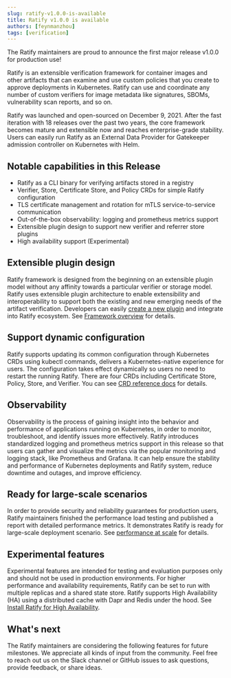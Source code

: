 ```yaml
---
slug: ratify-v1.0.0-is-available
title: Ratify v1.0.0 is available
authors: [feynmanzhou]
tags: [verification]
---
```


The Ratify maintainers are proud to announce the first major release v1.0.0 for production use!

Ratify is an extensible verification framework for container images and other artifacts that can examine and use custom policies that you create to approve deployments in Kubernetes. Ratify can use and coordinate any number of custom verifiers for image metadata like signatures, SBOMs, vulnerability scan reports, and so on.

Ratify was launched and open-sourced on December 9, 2021. After the fast iteration with 18 releases over the past two years, the core framework becomes mature and extensible now and reaches enterprise-grade stability. Users can easily run Ratify as an External Data Provider for Gatekeeper admission controller on Kubernetes with Helm.

## Notable capabilities in this Release

- Ratify as a CLI binary for verifying artifacts stored in a registry
- Verifier, Store, Certificate Store, and Policy CRDs for simple Ratify configuration
- TLS certificate management and rotation for mTLS service-to-service communication
- Out-of-the-box observability: logging and prometheus metrics support
- Extensible plugin design to support new verifier and referrer store plugins
- High availability support (Experimental) 
    
## Extensible plugin design

Ratify framework is designed from the beginning on an extensible plugin model without any affinity towards a particular verifier or storage model. 
Ratify uses extensible plugin architecture to enable extensibility and interoperability to support both the existing and new emerging needs of the artifact verification. Developers can easily [create a new plugin](https://ratify.dev/docs/1.0/quickstarts/creating-plugins) and integrate into Ratify ecosystem. See [Framework overview](https://ratify.dev/docs/1.0/reference/ratify-framework-overview) for details. 

## Support dynamic configuration

Ratify supports updating its common configuration through Kubernetes CRDs using kubectl commands, delivers a Kubernetes-native experience for users. The configuration takes effect dynamically so users no need to restart the running Ratify. There are four CRDs including Certificate Store, Policy, Store, and Verifier. You can see [CRD reference docs](https://ratify.dev/docs/1.0/reference/crds/certificate-stores) for details.

## Observability

Observability is the process of gaining insight into the behavior and performance of applications running on Kubernetes, in order to monitor, troubleshoot, and identify issues more effectively. 
Ratify introduces standardized logging and prometheus metrics support in this release so that users can gather and visualize the metrics via the popular monitoring and logging stack, like Prometheus and Grafana.
It can help ensure the stability and performance of Kubernetes deployments and Ratify system, reduce downtime and outages, and improve efficiency.

## Ready for large-scale scenarios

In order to provide security and reliability guarantees for production users, Ratify maintainers finished the performance load testing and published a report with detailed performance metrics. It demonstrates Ratify is ready for large-scale deployment scenario. See [performance at scale](https://ratify.dev/docs/1.0/reference/performance/) for details.

## Experimental features

Experimental features are intended for testing and evaluation purposes only and should not be used in production environments. For higher performance and availability requirements, Ratify can be set to run with multiple replicas and a shared state store.
Ratify supports High Availability (HA) using a distributed cache with Dapr and Redis under the hood. See [Install Ratify for High Availability](https://ratify.dev/docs/1.0/quickstarts/ratify-high-availability).

## What's next

The Ratify maintainers are considering the following features for future milestones. We appreciate all kinds of input from the community. Feel free to reach out us on the Slack channel or GitHub issues to ask questions, provide feedback, or share ideas.


